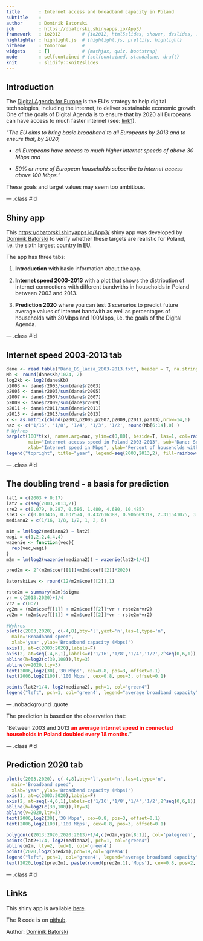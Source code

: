 ```yaml
---
title       : Internet access and broadband capacity in Poland
subtitle    : 
author      : Dominik Batorski
job         : https://dbatorski.shinyapps.io/App3/
framework   : io2012        # {io2012, html5slides, shower, dzslides, ...}
highlighter : highlight.js  # {highlight.js, prettify, highlight}
hitheme     : tomorrow      # 
widgets     : []            # {mathjax, quiz, bootstrap}
mode        : selfcontained # {selfcontained, standalone, draft}
knit        : slidify::knit2slides
---
```


## Introduction

The [Digital Agenda for Europe](<http://ec.europa.eu/digital-agenda/digital-agenda-europe>) is the EU's strategy to help digital technologies, including the internet, to deliver sustainable economic growth. One of the goals of Digital Agenda is to ensure that by 2020 all Europeans can have access to much faster internet (see: [link1](<http://ec.europa.eu/digital-agenda/en/our-goals/pillar-iv-fast-and-ultra-fast-internet-access>)).

"_The EU aims to bring basic broadband to all Europeans by 2013 and to ensure that, by 2020,_ 

* _all Europeans have access to much higher internet speeds of above 30 Mbps and_ 

* _50% or more of European households subscribe to internet access above 100 Mbps._"

These goals and target values may seem too ambitious. 

--- .class #id 

## Shiny app

This [https://dbatorski.shinyapps.io/App3/](https://dbatorski.shinyapps.io/App3/) shiny app was developed by [Dominik Batorski](<pl.linkedin.com/in/dbatorski/>) to verify whether these targets are realistic for Poland, i.e. the sixth largest country in EU.

The app has three tabs:

1. **Introduction** with basic information about the app. 

2. **Internet speed 2003-2013** with a plot that shows the distribution of internet connections with different bandwiths in households in Poland between 2003 and 2013. 

3. **Prediction 2020** where you can test 3 scenarios to predict future average values of internet bandwith as well as percentages of households with 30Mbps and 100Mbps, i.e. the goals of the Digital Agenda.

--- .class #id 

## Internet speed 2003-2013 tab

```r
dane <- read.table("Dane_DS_lacza_2003-2013.txt", header = T, na.strings="")
Mb <- round(dane$Kb/1024, 2) 
log2kb <- log2(dane$Kb)
p2003 <- dane$r2003/sum(dane$r2003)
p2005 <- dane$r2005/sum(dane$r2005)
p2007 <- dane$r2007/sum(dane$r2007)
p2009 <- dane$r2009/sum(dane$r2009)
p2011 <- dane$r2011/sum(dane$r2011)
p2013 <- dane$r2013/sum(dane$r2013)
x <- as.matrix(cbind(p2003,p2005,p2007,p2009,p2011,p2013),nrow=14,6)
naz <- c('1/16', '1/8', '1/4', '1/3', '1/2', round(Mb[6:14],0) )
# Wykres
barplot(100*t(x), names.arg=naz, ylim=c(0,80), beside=T, las=1, col=rainbow(6),
        main="Internet access speed in Poland 2003-2013", sub="Dane: Social Diagnosis",
        xlab="Internet speed in Mbps", ylab="Percent of households with internet access")
legend("topright", title="year", legend=seq(2003,2013,2), fill=rainbow(6), bty="n")
```

--- .class #id 

## The doubling trend - a basis for prediction

```r
lat1 = c(2003 + 0:17)
lat2 = c(seq(2003,2013,2))
sre2 = c(0.079, 0.287, 0.586, 1.480, 4.680, 10.485)
sre3 <- c(0.003436, 0.037574, 0.432616388, 0.906669319, 2.311541075, 3.294168098)
mediana2 = c(1/16, 1/8, 1/2, 1, 2, 6)

m1m = lm(log2(mediana2) ~ lat2)
wagi = c(1,2,2,4,4,4)
wazenie <- function(vec){
  rep(vec,wagi)  
}
m2m = lm(log2(wazenie(mediana2)) ~ wazenie(lat2+1/4))

pred2m <- 2^(m2m$coef[[1]]+m2m$coef[[2]]*2020)

BatorskiLaw <- round(12/m2m$coef[[2]],1)

rste2m = summary(m2m)$sigma
vr = c(2013:2020)+1/4
vr2 = c(0:7)
vg2m = (m2m$coef[[1]] + m2m$coef[[2]]*vr + rste2m*vr2)
vd2m = (m2m$coef[[1]] + m2m$coef[[2]]*vr - rste2m*vr2)

#Wykres
plot(c(2003,2020), c(-4,8),bty='l',yaxt='n',las=1,type='n',
  main='Broadband speed',
  xlab='year',ylab='Broadband capacity (Mbps)')
axis(1, at=c(2003:2020),labels=F)
axis(2, at=seq(-4,6,1),labels=c('1/16','1/8','1/4','1/2',2^seq(0,6,1)),las=1)
abline(h=log2(c(30,100)),lty=3)
abline(v=2020,lty=3)
text(2006,log2(30),'30 Mbps', cex=0.8, pos=3, offset=0.1)
text(2006,log2(100),'100 Mbps', cex=0.8, pos=3, offset=0.1)

points(lat2+1/4, log2(mediana2), pch=1, col="green4")
legend("left", pch=1, col='green4', legend="average broadband capacity", bty="n")
```

--- .nobackground .quote

The prediction is based on the observation that:

<q>Between 2003 and 2013 <font color="red"><b>an average internet speed in connected households in Poland doubled every 18 months</b></font>.</q>

--- .class #id 

## Prediction 2020 tab

```r
plot(c(2003,2020), c(-4,8),bty='l',yaxt='n',las=1,type='n',
  main='Broadband speed',
  xlab='year',ylab='Broadband capacity (Mbps)')
axis(1, at=c(2003:2020),labels=F)
axis(2, at=seq(-4,6,1),labels=c('1/16','1/8','1/4','1/2',2^seq(0,6,1)),las=1)
abline(h=log2(c(30,100)),lty=3)
abline(v=2020,lty=3)
text(2006,log2(30),'30 Mbps', cex=0.8, pos=3, offset=0.1)
text(2006,log2(100),'100 Mbps', cex=0.8, pos=3, offset=0.1)

polygon(c(2013:2020,2020:2013)+1/4,c(vd2m,vg2m[8:1]), col='palegreen', border=NA)
points(lat2+1/4, log2(mediana2), pch=1, col="green4")
abline(m2m, lty=2, lwd=1, col='green4')
points(2020,log2(pred2m),pch=19,col='green4')
legend("left", pch=1, col='green4', legend="average broadband capacity", bty="n")
text(2020,log2(pred2m), paste(round(pred2m,1),'Mbps'), cex=0.8, pos=2, offset=0.1)
```

--- .class #id 

## Links

This shiny app is available [here](https://dbatorski.shinyapps.io/App3/).

The R code is on [github](https://github.com/dbatorski/DevDataProducts). 

Author: [Dominik Batorski](<pl.linkedin.com/in/dbatorski/>) 